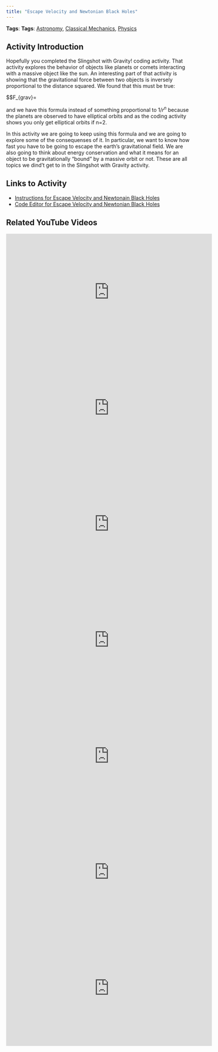 ```yaml
---
title: "Escape Velocity and Newtonian Black Holes"
---
```


**Tags**: **Tags**: [Astronomy](../tags/astronomy.qmd), [Classical Mechanics](../tags/classical_mechanics.qmd), [Physics](../tags/physics.qmd)

## Activity Introduction

Hopefully you completed the Slingshot with Gravity! coding activity. That activity explores the behavior of objects like planets or comets interacting with a massive object like the sun. An interesting part of that activity is showing that the gravitational force between two objects is inversely proportional to the distance squared. We found that this must be true:

$$F_{grav}=\frac{GMm}{r^2}

and we have this formula instead of something proportional to $1/r^n$ because the planets are observed to have elliptical orbits and as the coding activity shows you only get elliptical orbits if n=2.

In this activity we are going to keep using this formula and we are going to explore some of the consequenses of it. In particular, we want to know how fast you have to be going to escape the earth's gravitational field. We are also going to think about energy conservation and what it means for an object to be gravitationally "bound" by a massive orbit or not. These are all topics we dind't get to in the Slingshot with Gravity activity.

## Links to Activity
* [Instructions for Escape Velocity and Newtonain Black Holes](https://www.asc.ohio-state.edu/orban.14/stemcoding/escape/escape.html)
* [Code Editor for Escape Velocity and Newtonian Black Holes](https://editor.p5js.org/ChrisOrban/sketches/pPex7l8Ls)

## Related YouTube Videos

<iframe width="560" height="315" src="https://www.youtube.com/embed/FTQuPEt6CUQ?si=yfyEq6fXTVp0-KU-" title="YouTube video player" frameborder="0" allow="accelerometer; autoplay; clipboard-write; encrypted-media; gyroscope; picture-in-picture; web-share" referrerpolicy="strict-origin-when-cross-origin" allowfullscreen></iframe>

<iframe width="560" height="315" src="https://www.youtube.com/embed/mTuFS2AjxxA?si=Gg1Z8S-0xY1HGzUL" title="YouTube video player" frameborder="0" allow="accelerometer; autoplay; clipboard-write; encrypted-media; gyroscope; picture-in-picture; web-share" referrerpolicy="strict-origin-when-cross-origin" allowfullscreen></iframe>

<iframe width="560" height="315" src="https://www.youtube.com/embed/_tfkbsvIYLg?si=a94rQyPky2GtemoN" title="YouTube video player" frameborder="0" allow="accelerometer; autoplay; clipboard-write; encrypted-media; gyroscope; picture-in-picture; web-share" referrerpolicy="strict-origin-when-cross-origin" allowfullscreen></iframe>

<iframe width="560" height="315" src="https://www.youtube.com/embed/2np7ohl2exI?si=dJp7OUtgqvkNQWTG" title="YouTube video player" frameborder="0" allow="accelerometer; autoplay; clipboard-write; encrypted-media; gyroscope; picture-in-picture; web-share" referrerpolicy="strict-origin-when-cross-origin" allowfullscreen></iframe>

<iframe width="560" height="315" src="https://www.youtube.com/embed/mvBmG4vVYmE?si=Sa34xIS7nv2X70kk" title="YouTube video player" frameborder="0" allow="accelerometer; autoplay; clipboard-write; encrypted-media; gyroscope; picture-in-picture; web-share" referrerpolicy="strict-origin-when-cross-origin" allowfullscreen></iframe>

<iframe width="560" height="315" src="https://www.youtube.com/embed/j8Ye2tVifxY?si=u8MGgVS0AW1Gp7fe" title="YouTube video player" frameborder="0" allow="accelerometer; autoplay; clipboard-write; encrypted-media; gyroscope; picture-in-picture; web-share" referrerpolicy="strict-origin-when-cross-origin" allowfullscreen></iframe>

<iframe width="560" height="315" src="https://www.youtube.com/embed/mFw8Dh2ngyM?si=BMeE5Bs1r4gv_AMe" title="YouTube video player" frameborder="0" allow="accelerometer; autoplay; clipboard-write; encrypted-media; gyroscope; picture-in-picture; web-share" referrerpolicy="strict-origin-when-cross-origin" allowfullscreen></iframe>